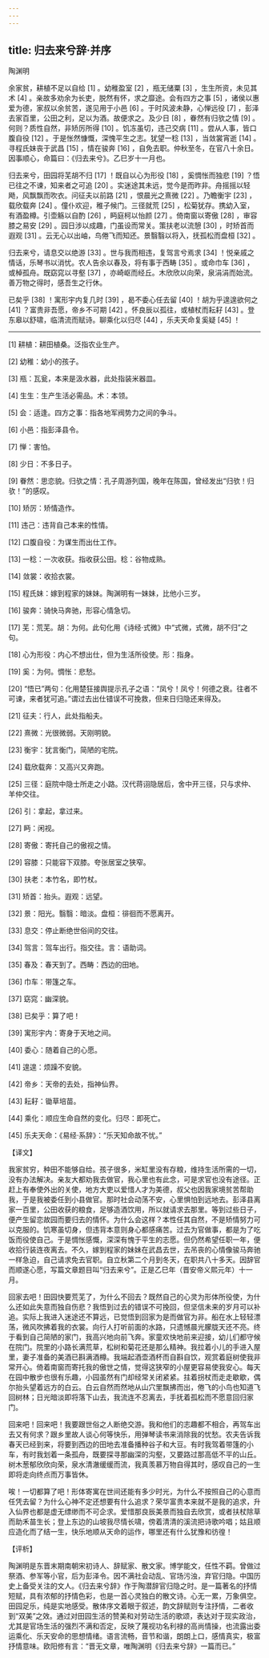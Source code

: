 ```yaml
---
---
---
```

title: 归去来兮辞·并序
---




陶渊明

余家贫，耕植不足以自给 [1] 。幼稚盈室 [2] ，瓶无储粟 [3] ，生生所资，未见其术 [4] 。亲故多劝余为长吏，脱然有怀，求之靡途。会有四方之事 [5] ，诸侯以惠爱为德，家叔以余贫苦，遂见用于小邑 [6] 。于时风波未静，心惮远役 [7] ，彭泽去家百里，公田之利，足以为酒。故便求之。及少日 [8] ，眷然有归欤之情 [9] 。何则？质性自然，非矫厉所得 [10] 。饥冻虽切，违己交病 [11] 。尝从人事，皆口腹自役 [12] 。于是怅然慷慨，深愧平生之志。犹望一稔 [13] ，当敛裳宵逝 [14] 。寻程氏妹丧于武昌 [15] ，情在骏奔 [16] ，自免去职。仲秋至冬，在官八十余日。因事顺心，命篇曰：《归去来兮》。乙巳岁十一月也。

归去来兮，田园将芜胡不归 [17] ！既自以心为形役 [18] ，奚惆怅而独悲 [19] ？悟已往之不谏，知来者之可追 [20] 。实迷途其未远，觉今是而昨非。舟摇摇以轻飏，风飘飘而吹衣。问征夫以前路 [21] ，恨晨光之熹微 [22] 。乃瞻衡宇 [23] ，载欣载奔 [24] 。僮仆欢迎，稚子候门。三径就荒 [25] ，松菊犹存。携幼入室，有酒盈樽。引壶觞以自酌 [26] ，眄庭柯以怡颜 [27] 。倚南窗以寄傲 [28] ，审容膝之易安 [29] 。园日涉以成趣，门虽设而常关。策扶老以流憩 [30] ，时矫首而遐观 [31] 。云无心以出岫，鸟倦飞而知还。景翳翳以将入，抚孤松而盘桓 [32] 。

归去来兮，请息交以绝游 [33] 。世与我而相违，复驾言兮焉求 [34] ！悦亲戚之情话，乐琴书以消忧。农人告余以春及，将有事于西畴 [35] 。或命巾车 [36] ，或棹孤舟。既窈窕以寻壑 [37] ，亦崎岖而经丘。木欣欣以向荣，泉涓涓而始流。善万物之得时，感吾生之行休。

已矣乎 [38] ！寓形宇内复几时 [39] ，曷不委心任去留 [40] ！胡为乎遑遑欲何之 [41] ？富贵非吾愿，帝乡不可期 [42] 。怀良辰以孤往，或植杖而耘耔 [43] 。登东皋以舒啸，临清流而赋诗。聊乘化以归尽 [44] ，乐夫天命复奚疑 [45] ！



* * *



[1] 耕植：耕田植桑。泛指农业生产。

[2] 幼稚：幼小的孩子。

[3] 瓶：瓦瓮，本来是汲水器，此处指装米器皿。

[4] 生生：生产生活必需品。术：本领。

[5] 会：适逢。四方之事：指各地军阀势力之间的争斗。

[6] 小邑：指彭泽县令。

[7] 惮：害怕。

[8] 少日：不多日子。

[9] 眷然：思恋貌。归欤之情：孔子周游列国，晚年在陈国，曾经发出“归欤！归欤！”的感叹。

[10] 矫厉：矫情造作。

[11] 违己：违背自己本来的性情。

[12] 口腹自役：为谋生而出仕工作。

[13] 一稔：一次收获。指收获公田。稔：谷物成熟。

[14] 敛裳：收拾衣裳。

[15] 程氏妹：嫁到程家的妹妹。陶渊明有一妹妹，比他小三岁。

[16] 骏奔：骑快马奔驰，形容心情急切。

[17] 芜：荒芜。胡：为何。此句化用《诗经·式微》中“式微，式微，胡不归”之句。

[18] 心为形役：内心不想出仕，但为生活所役使。形：指身。

[19] 奚：为何。惆怅：悲愁。

[20] “悟已”两句：化用楚狂接舆提示孔子之语：“凤兮！凤兮！何德之衰。往者不可谏，来者犹可追。”谓过去出仕错误不可挽救，但来日归隐还来得及。

[21] 征夫：行人，此处指船夫。

[22] 熹微：光很微弱。天刚明貌。

[23] 衡宇：犹言衡门，简陋的宅院。

[24] 载欣载奔：又高兴又奔跑。

[25] 三径：庭院中隐士所走之小路。汉代蒋诩隐居后，舍中开三径，只与求仲、羊仲交往。

[26] 引：拿起，拿过来。

[27] 眄：闲视。

[28] 寄傲：寄托自己的傲视之情。

[29] 容膝：只能容下双膝。夸张居室之狭窄。

[30] 扶老：本竹名，即竹杖。

[31] 矫首：抬头。遐观：远望。

[32] 景：阳光。翳翳：暗淡。盘桓：徘徊而不愿离开。

[33] 息交：停止断绝世俗间的交往。

[34] 驾言：驾车出行。指交往。言：语助词。

[35] 春及：春天到了。西畴：西边的田地。

[36] 巾车：带篷之车。

[37] 窈窕：幽深貌。

[38] 已矣乎：算了吧！

[39] 寓形宇内：寄身于天地之间。

[40] 委心：随着自己的心愿。

[41] 遑遑：烦躁不安貌。

[42] 帝乡：天帝的去处，指神仙界。

[43] 耘耔：锄草培苗。

[44] 乘化：顺应生命自然的变化。归尽：即死亡。

[45] 乐夫天命：《易经·系辞》：“乐天知命故不忧。”

【译文】

我家贫穷，种田不能够自给。孩子很多，米缸里没有存粮，维持生活所需的一切，没有办法解决。亲友大都劝我去做官，我心里也有此念，可是求官也没有途径。正赶上有奉使外出的关使，地方大吏以爱惜人才为美德，叔父也因我家境贫苦帮助我，于是我被委任到小县做官。那时社会动荡不安，心里惧怕到远地去。彭泽县离家一百里，公田收获的粮食，足够造酒饮用，所以就请求去那里。等到过些日子，便产生留恋故园而要归去的情怀。为什么会这样？本性任其自然，不是矫情努力可以克服的。饥寒虽切身，但违背本意则身心都感痛苦。过去为官做事，都是为了吃饭而役使自己。于是惆怅感慨，深深有愧于平生的志愿。但仍然希望任职一年，便收拾行装连夜离去。不久，嫁到程家的妹妹在武昌去世，去吊丧的心情像骏马奔驰一样急迫，自己请求免去官职。自立秋第二个月到冬天，在职共八十多天。因辞官而顺遂心愿，写篇文章题目叫“归去来兮”。正是乙巳年（晋安帝义熙元年）十一月。

回家去吧！田园快要荒芜了，为什么不回去？既然自己的心灵为形体所役使，为什么还如此失意而独自伤悲？我悟到过去的错误不可挽回，但坚信未来的岁月可以补追。实际上我进入迷途还不算远，已觉悟到回家为是而做官为非。船在水上轻轻漂荡，微风吹拂着我的衣裳。向行人打听前面的水路，只遗憾晨光朦胧天还不亮。终于看到自己简陋的家门，我高兴地向前飞奔。家童欢快地前来迎接，幼儿们都守候在院门。院里的小路长满荒草，松树和菊花还是那么精神。我拉着小儿的手进入屋里，妻子准备的美酒已斟满酒樽。我端起酒壶酒杯而自斟自饮，观赏着庭树使我非常开心。倚着南窗而寄托我的傲世之情，觉得这狭窄的小屋更容易使我安心。每天在园中散步也很有乐趣，小园虽然有门却经常关闭紧紧。拄着拐杖而走走歇歇，偶尔抬头望着远方的白云。白云自然而然地从山穴里飘拂而出，倦飞的小鸟也知道飞回树林；日光暗淡即将落下山去，我流连不忍离去，手抚着孤松而不愿意回归家门。

回来吧！回来吧！我要跟世俗之人断绝交游。我和他们的志趣都不相合，再驾车出去又有何求？跟乡里故人谈心何等快乐，用弹琴读书来消除我的忧愁。农夫告诉我春天已经到来，将要到西边的田地去准备播种谷子和大豆。有时我驾着带篷的小车，有时我划着一条孤舟，既要探寻那幽深的沟壑，又要路过那高低不平的山丘。树木葱郁欣欣向荣，泉水清澈缓缓而流，我真羡慕万物自得其时，感叹自己的一生即将走向终点而万事皆休。

唉！一切都算了吧！形体寄寓在世间还能有多少时光，为什么不按照自己的心意而任凭去留？为什么心神不定还想要有什么追求？荣华富贵本来就不是我的追求，升入仙界也都是虚无缥缈而不可企求。爱惜那良辰美景而独自去欣赏，或者扶杖除草而助禾苗生长；登上东边的山坡我尽情长啸，傍着清清的溪流把诗歌吟唱；姑且顺应造化而了结一生，快乐地顺从天命的运作，哪里还有什么犹豫和彷徨！

【评析】

陶渊明是东晋末期南朝宋初诗人、辞赋家、散文家。博学能文，任性不羁。曾做过祭酒、参军等小官，后为彭泽令。因不满社会动乱、官场污浊，弃官归隐。中国历史上备受关注的文人。《归去来兮辞》作于陶潜辞官归隐之时。是一篇著名的抒情短赋，具有浓郁的抒情色彩，也是一首心灵独白的散文诗。心无一累，万象俱空。田园足乐，纯是实地感受。散体序文着眼于叙述，韵文辞赋则专注抒情，二者收到“双美”之效。通过对田园生活的赞美和对劳动生活的歌颂，表达对于现实政治，尤其是官场生活的强烈不满和否定，反映了蔑视功名利禄的高尚情操，也流露出委运乘化、乐天安命的思想情绪。语言流畅，音节和谐，朗朗上口，感情真实，极富抒情意味。欧阳修有言：“晋无文章，唯陶渊明《归去来兮辞》一篇而已。”